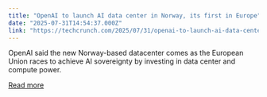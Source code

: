 ```yaml
---
title: "OpenAI to launch AI data center in Norway, its first in Europe"
date: "2025-07-31T14:54:37.000Z"
link: "https://techcrunch.com/2025/07/31/openai-to-launch-ai-data-center-in-norway-its-first-in-europe/"
---
```


OpenAI said the new Norway-based datacenter comes as the European Union races to achieve AI sovereignty by investing in data center and compute power.

[Read more](https://techcrunch.com/2025/07/31/openai-to-launch-ai-data-center-in-norway-its-first-in-europe/)
